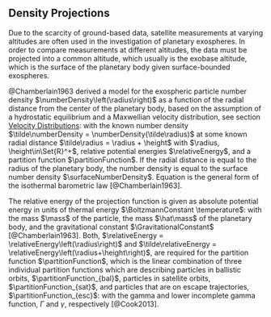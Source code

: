 

## Density Projections

Due to the scarcity of ground-based data, satellite measurements at varying altitudes are often used in the investigation of planetary exospheres. In order to compare measurements at different altitudes, the data must be projected into a common altitude, which usually is the exobase altitude, which is the surface of the planetary body given surface-bounded exospheres.


@Chamberlain1963 derived a model for the exospheric particle number density $\numberDensity\left(\radius\right)$ as a function of the radial distance from the center of the planetary body, based on the assumption of a hydrostatic equilibrium and a Maxwellian velocity distribution, see section [Velocity Distributions](/documentation/sources_sinks/thermal_sorption.qmd#sec-velocity-distributions): 
\begin{equation}
    % \numberDensity(\radius) = \numberDensity(\radius+\height) \cdot \partitionFunction \cdot \exp \left(\relativeEnergy\left(\radius\right) - \relativeEnergy\left(\radius+\height\right) \right)
    \numberDensity = \tilde\numberDensity \cdot \partitionFunction \cdot \exp \left(\relativeEnergy - \tilde\relativeEnergy\right)
    \label{eq:chamberlain_projection}
\end{equation}
with the known number density $\tilde\numberDensity = \numberDensity(\tilde\radius)$ at some known radial distance $\tilde\radius = \radius + \height$ with $\radius, \height\in\Set{R}^+$, relative potential energies $\relativeEnergy$, and a partition function $\partitionFunction$. If the radial distance is equal to the radius of the planetary body, the number density is equal to the surface number density $\surfaceNumberDensity$. Equation \eqref{eq:chamberlain_projection} is the general form of the isothermal barometric law [@Chamberlain1963].


The relative energy of the projection function is given as absolute potential energy in units of thermal energy $\BoltzmannConstant \temperature$:
\begin{equation}
    \relativeEnergy\left(\radius\right) = \left| - \frac{\mass \hat\mass\GravitationalConstant}{\BoltzmannConstant \temperature \radius} \right|
    \label{eq:relative_potential_energy}
\end{equation}
with the mass $\mass$ of the particle, the mass $\hat\mass$ of the planetary body, and the gravitational constant $\GravitationalConstant$ [@Chamberlain1963]. Both, $\relativeEnergy = \relativeEnergy\left(\radius\right)$ and $\tilde\relativeEnergy = \relativeEnergy\left(\radius+\height\right)$, are required for the partition function $\partitionFunction$, which is the linear combination of three individual partition functions which are describing particles in ballistic orbits, $\partitionFunction_{bal}$, particles in satellite orbits, $\partitionFunction_{sat}$, and particles that are on escape trajectories, $\partitionFunction_{esc}$:
\begin{align}
    \partitionFunction_{bal} &= \frac{2}{\sqrt{\pi}} \left( \gamma\left(\frac{3}{2}, \relativeEnergy\right) - \frac{\sqrt{\tilde\relativeEnergy^2 - \relativeEnergy^2}}{\tilde\relativeEnergy} \cdot \exp\left(-\frac{\relativeEnergy^2}{\relativeEnergy + \tilde\relativeEnergy}\right) \cdot \gamma\left(\frac{3}{2}, \relativeEnergy - \frac{\relativeEnergy^2}{\relativeEnergy + \tilde\relativeEnergy}\right)\right), \\
    \partitionFunction_{sat} &= \frac{2}{\sqrt{\pi}} \left( \frac{\sqrt{\tilde\relativeEnergy^2 - \relativeEnergy^2}}{\tilde\relativeEnergy} \cdot \exp\left(-\frac{\relativeEnergy^2}{\relativeEnergy + \tilde\relativeEnergy}\right) \cdot \gamma\left(\frac{3}{2}, \relativeEnergy - \frac{\relativeEnergy^2}{\relativeEnergy + \tilde\relativeEnergy}\right)\right), \\
    \partitionFunction_{esc} &= \frac{1}{\sqrt{\pi}} \left( \Gamma\left(\frac{3}{2}\right) - \gamma\left(\frac{3}{2}, \relativeEnergy\right) - \frac{\sqrt{\tilde\relativeEnergy^2 - \relativeEnergy^2}}{\tilde\relativeEnergy} \cdot \exp\left(-\frac{\relativeEnergy^2}{\relativeEnergy + \tilde\relativeEnergy}\right) \right. \nonumber \\
    &\left. \qquad \cdot \left(\Gamma\left(\frac{3}{2}\right) - \gamma\left(\frac{3}{2}, \relativeEnergy - \frac{\relativeEnergy^2}{\relativeEnergy + \tilde\relativeEnergy}\right)\right) \right) \\[4mm]
    \Rightarrow \partitionFunction &= \partitionFunction_{bal} + \partitionFunction_{sat} + \partitionFunction_{esc}
\end{align}
with the gamma and lower incomplete gamma function, $\Gamma$ and $\gamma$, respectively [@Cook2013].